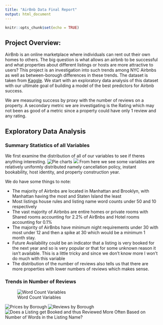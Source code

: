 ```yaml
---
title: "AirBnb Data Final Report"
output: html_document
---
```


```r
knitr::opts_chunk$set(echo = TRUE)
```
## Project Overview:
AirBnb is an online marketplace where individuals can rent out their own homes to others. The big question is what allows an airbnb to be successful and what properties about different listings or hosts are more attractive to users? This project is an investigation into such trends among NYC Airbnbs as well as between-borough differences in these trends. The dataset is taken from [Kaggle](https://www.kaggle.com/datasets/arianazmoudeh/airbnbopendata). We start with an exploratory data analysis of this dataset with our ultimate goal of building a model of the best predictors for Airbnb success. 

We are measuring success by proxy with the number of reviews on a property. A secondary metric we are investigating is the Rating which may not been as good of a metric since a property could have only 1 review and any rating.

## Exploratory Data Analysis

### Summary Statistics of all Variables
We first examine the distribution of all of our variables to see if theres anything interesting.
![Pie charts](figures/summary_pie_statistics.png)
![](figures/summary_stats.png)
From here we see some variables are relatively uniformly distributed namely cancellation policy, instant bookability, host identity, and property construction year. 

We do have some things to note:

* The majority of Airbnbs are located in Manhattan and Brooklyn, with Manhattan having the most and Staten Island the least
* Most listings house rules and listing name word counts under 50 and 10 respectively
* The vast majority of Airbnbs are entire homes or private rooms with Shared rooms accounting for 2.2% of AirBnbs and Hotel rooms accounting for 0.1%
* The majority of AirBnbs have minimum night requirements under 30 with most under 12 and then a spike at 30 which would be a minimum 1 month stay.
* Future Availability could be an indicator that a listing is very booked for the next year and so is very popular or that for some unknown reason it isn't available. This is a little tricky and since we don't know more I won't do much with this variable
* The distribution of the number of reviews also tells us that there are more properties with lower numbers of reviews which makes sense.

### Trends in Number of Reviews

![Word Count Variables](figures/wcount_reviews.png)


![Prices by Borough](figures/prices_by_borough.png)
![Reviews by Borough](figures/reviews_by_borough.png)
![Does a Listing get Booked and thus Reviewed More Often Based on Number of Words in the Listing Name?](figures/name_wcount_reviews.png)
